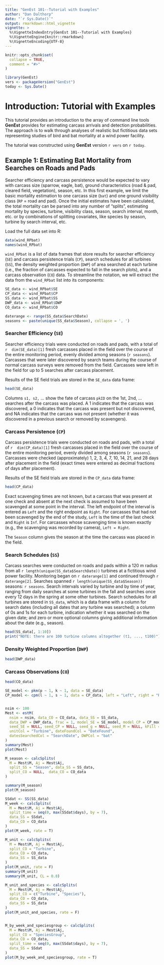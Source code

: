 ```yaml
---
title: "GenEst 101--Tutorial with Examples"
author: "Dan Dalthorp"
date: "`r Sys.Date()`"
output: rmarkdown::html_vignette
vignette: >
  %\VignetteIndexEntry{GenEst 101--Tutorial with Examples}
  %\VignetteEngine{knitr::rmarkdown}
  %\VignetteEncoding{UTF-8}
---
```


```r
knitr::opts_chunk$set(
  collapse = TRUE,
  comment = "#>"
)
```

```r
library(GenEst)
vers <- packageVersion("GenEst")
today <- Sys.Date()
```
# Introduction: Tutorial with Examples
This tutorial provides an introduction to the array of command line tools
**GenEst** provides for estimating carcass arrivals and detection
probabilities. The approach is to walk through analyses of realistic but 
fictitious data sets representing studies of bird and bat mortality at a
wind power facility.

The tutorial was constructed using **GenEst** version `r vers` on `r today`.

## Example 1: Estimating Bat Mortality from Searches on Roads and Pads

Searcher efficiency and carcass persistence would be expected to vary with
carcass size (sparrow, eagle, bat), ground characteristics (road & pad,
cleared field, vegetation), season, etc. In this first example, we limit the
basic mortality estimation to one carcass size (`bat`) and one ground 
visibility class (`RP` = road and pad). Once the initial estimates have been 
calculated, the total mortality can be parsed into any number of "splits", 
estimating mortality by species, turbine, visibility class, season, search 
interval, month, etc. or by combinations of splitting covariates, like species 
by season, turbine by search interval, etc.

Load the full data set into R:
```r
data(wind_RPbat)
names(wind_RPbat)
```
`wind_RPbat` is a list of data frames that store results for searcher 
efficiency (`SE`) and carcass persistence trials (`CP`), search schedules for 
all turbines (`SS`), the density weighted proportion (`DWP`) of area searched
at each turbine (i.e., the fraction of carcasses expected to fall in the 
search plots), and a carcass observation (`CO`) data. To streamline the 
notation, we will extract the data from the `wind_RPbat` list into its 
components:
```r
SE_data <- wind_RPbat$SE
CP_data <- wind_RPbat$CP
SS_data <- wind_RPbat$SS
DWP_data <- wind_RPbat$DWP
CO_data <- wind_RPbat$CO
```

```r
daterange <- range(SS_data$SearchDate)
seasons <- paste(unique(SS_data$Season), collapse = ', ')
```

### Searcher Efficiency (`SE`)
Searcher efficiency trials were conducted on roads and pads, with a total of
`r  dim(SE_data)[1]` fresh carcasses placed in the field over the course of 
the entire monitoring period, evenly divided among seasons (`r seasons`). 
Carcasses that were later discovered by search teams during the course of 
normal carcass surveys were removed from the field. Carcasses were left in 
the field for up to 5 searches after carcass placement.

Results of the SE field trials are stored in the `SE_data` data frame:
```r
head(SE_data)
```
Columns `s1, s2,` ... show the fate of carcass `pkID` on the 1st, 2nd, ...
searches after the carcass was placed. A 1 indicates that the carcass was
discovered, a 0 indicates that the carcass was present but not discovered, and
NA indicates that the carcass was not present (whether it was discovered in a
previous search or removed by scavengers).

### Carcass Persistence (`CP`)
Carcass persistence trials were conducted on roads and pads, with a total of
`r  dim(CP_data)[1]` fresh carcasses placed in the field over the course of 
the entire monitoring period, evenly divided among seasons (`r seasons`). 
Carcasses were checked (approximately) 1, 2, 3, 4, 7, 10, 14, 21, and 28 
days after placement in the field (exact times were entered as decimal 
fractions of days after placement).

Results of the SE field trials are stored in the `CP_data` data frame:
```r
head(CP_data)
```

Exact scavenging times are not known, but a carcass that was present at one
check and absent at the next check is assumed to have been scavenged at some
point in the interval. The left endpoint of the interval is entered as `Left`
and the right endpoint as `Right`. For carcasses that had not been scavenged
by the end of the study, `Left` is the time of the last check and `Right` 
is `Inf`. For carcasses whose scavenging time is known exactly (e.g., the 
scavenging was recorded by camera), `Left = Right`.

The `Season` column gives the season at the time the carcass was placed in the
field.

### Search Schedules (`SS`)
Carcass searches were conducted on roads and pads within a 120 m radius from 
all `r length(unique(SS_data$SearchDate))` turbines at a fictitious wind power
facility. Monitoring began on `r daterange[1]` and continued through
`r daterange[2]`. Searches spanned `r length(unique(SS_data$Season))` seasons:
`r seasons`. Search intervals varied by turbine and by time of year, ranging 
from daily searches at some turbines in the fall and searches once every 12 
days in the spring at some other turbines. Search schedules for all turbines 
are stored in `SS_data`, which is a data frame with a column for search dates 
(including all dates that any turbine was searched); a column of 0s and 1s for 
each turbine, indication whether it was searched on the given date; and zero 
or more optional columns giving additional information about the date (e.g.,
season).
```r
head(SS_data[, 1:10])
print("NOTE: there are 100 turbine columns altogether (t1, ..., t100)")
```

### Density Weighted Proportion (`DWP`)
```r
head(DWP_data)
```

### Carcass Observations (`CO`)
```r
head(CO_data)
```

```r
SE_model <- pkm(p ~ 1, k ~ 1, data = SE_data)
CP_model <- cpm(l ~ 1, s ~ 1, data = CP_data, left = "Left", right = "Right")


nsim <- 100
Mest <- estM(
  nsim = nsim, data_CO = CO_data, data_SS = SS_data,
  data_DWP = DWP_data, frac = 1, model_SE = SE_model, model_CP = CP_model,
  seed_SE = NULL, seed_CP = NULL, seed_g = NULL, seed_M = NULL, kFill = NULL,
  unitCol = "Turbine", dateFoundCol = "DateFound",
  datesSearchedCol = "SearchDate", DWPCol = "bat"
)
summary(Mest)
plot(Mest)

M_season <- calcSplits(
  M = Mest$M, Aj = Mest$Aj,
  split_SS = "Season", data_SS = SS_data,
  split_CO = NULL,  data_CO = CO_data
)

summary(M_season)
plot(M_season)

SSdat <- SS(SS_data)
M_week <- calcSplits(
  M = Mest$M, Aj = Mest$Aj,
  split_time = seq(0, max(SSdat$days), by = 7), 
  data_SS = SSdat,
  data_CO = CO_data
)
plot(M_week, rate = T)

M_unit <- calcSplits(
  M = Mest$M, Aj = Mest$Aj,
  split_CO = "Turbine", 
  data_CO = CO_data, 
  data_SS = SS_data
)
plot(M_unit, rate = F)
summary(M_unit)
summary(M_unit, CL = 0.8)

M_unit_and_species <- calcSplits(
  M = Mest$M, Aj = Mest$Aj,
  split_CO = c("Turbine", "Species"),
  data_CO = CO_data,
  data_SS = SS_data
)
plot(M_unit_and_species, rate = F)


M_by_week_and_speciesgroup <- calcSplits(
  M = Mest$M, Aj = Mest$Aj,
  split_CO = "SpeciesGroup",
  data_CO = CO_data,
  split_time = seq(0, max(SSdat$days), by = 7),
  data_SS = SSdat
)
plot(M_by_week_and_speciesgroup, rate = T)
```
